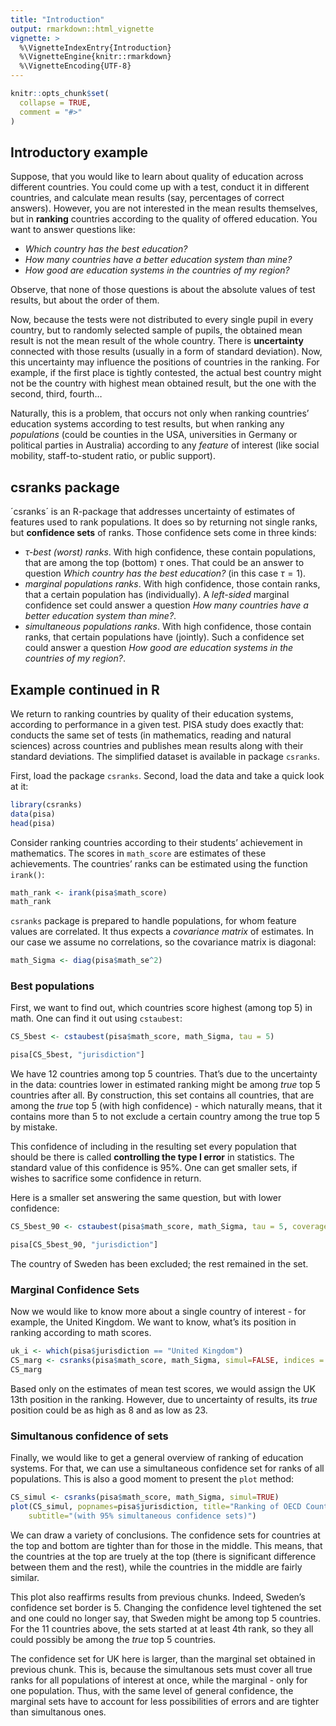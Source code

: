 ```yaml
---
title: "Introduction"
output: rmarkdown::html_vignette
vignette: >
  %\VignetteIndexEntry{Introduction}
  %\VignetteEngine{knitr::rmarkdown}
  %\VignetteEncoding{UTF-8}
---
```


```r
knitr::opts_chunk$set(
  collapse = TRUE,
  comment = "#>"
)
```

## Introductory example

Suppose, that you would like to learn about quality of education across different countries. You could come up with a test, conduct it in different countries, and calculate mean results (say, percentages of correct answers). However, you are not interested in the mean results themselves, but in **ranking** countries according to the quality of offered education. You want to answer questions like:

- *Which country has the best education?*
- *How many countries have a better education system than mine?*
- *How good are education systems in the countries of my region?*

Observe, that none of those questions is about the absolute values of test results, but about the order of them.

Now, because the tests were not distributed to every single pupil in every country, but to randomly selected sample of pupils, the obtained mean result is not the mean result of the whole country. There is **uncertainty** connected with those results (usually in a form of standard deviation). Now, this uncertainty may influence the positions of countries in the ranking. For example, if the first place is tightly contested, the actual best country might not be the country with highest mean obtained result, but the one with the second, third, fourth...

Naturally, this is a problem, that occurs not only when ranking countries' education systems according to test results, but when ranking any *populations* (could be counties in the USA, universities in Germany or political parties in Australia) according to any *feature* of interest (like social mobility, staff-to-student ratio, or public support).

## csranks package

´csranks´ is an R-package that addresses uncertainty of estimates of features used to rank populations. It does so by returning not single ranks, but **confidence sets** of ranks. Those confidence sets come in three kinds:

- *$\tau$-best (worst) ranks*. With high confidence, these contain populations, that are among the top (bottom) $\tau$ ones. That could be an answer to question *Which country has the best education?* (in this case $\tau  = 1$).
- *marginal populations ranks*. With high confidence, those contain ranks, that a certain population has (individually). A *left-sided* marginal confidence set could answer a question *How many countries have a better education system than mine?*.
- *simultaneous populations ranks*. With high confidence, those contain ranks, that certain populations have (jointly). Such a confidence set could answer a question *How good are education systems in the countries of my region?*.

## Example continued in R

We return to ranking countries by quality of their education systems, according to performance in a given test. PISA study does exactly that: conducts the same set of tests (in mathematics, reading and natural sciences) across countries and publishes mean results along with their standard deviations. The simplified dataset is available in package `csranks`. 

First, load the package `csranks`. Second, load the data and take a quick look at it:

```r
library(csranks)
data(pisa)
head(pisa)
```

Consider ranking countries according to their students' achievement in mathematics. The scores in `math_score` are estimates of these achievements. The countries' ranks can be estimated using the function `irank()`:

```r
math_rank <- irank(pisa$math_score)
math_rank
```

`csranks` package is prepared to handle populations, for whom feature values are correlated. It thus expects a *covariance matrix* of estimates. In our case we assume no correlations, so the covariance matrix is diagonal:

```r
math_Sigma <- diag(pisa$math_se^2)
```

### Best populations

First, we want to find out, which countries score highest (among top 5) in math. One can find it out using `cstaubest`:

```r
CS_5best <- cstaubest(pisa$math_score, math_Sigma, tau = 5)

pisa[CS_5best, "jurisdiction"]
```

We have 12 countries among top 5 countries. That's due to the uncertainty in the data: countries lower in estimated ranking might be among *true* top 5 countries after all. By construction, this set contains all countries, that are among the *true* top 5 (with high confidence) - which naturally means, that it contains more than 5 to not exclude a certain country among the true top 5 by mistake.

This confidence of including in the resulting set every population that should be there is called **controlling the type I error** in statistics. The standard value of this confidence is 95%. One can get smaller sets, if wishes to sacrifice some confidence in return.

Here is a smaller set answering the same question, but with lower confidence:

```r
CS_5best_90 <- cstaubest(pisa$math_score, math_Sigma, tau = 5, coverage = 0.9)

pisa[CS_5best_90, "jurisdiction"]
```

The country of Sweden has been excluded; the rest remained in the set.

### Marginal Confidence Sets

Now we would like to know more about a single country of interest - for example, the United Kingdom. We want to know, what's its position in ranking according to math scores.

```r
uk_i <- which(pisa$jurisdiction == "United Kingdom")
CS_marg <- csranks(pisa$math_score, math_Sigma, simul=FALSE, indices = uk_i)
CS_marg
```

Based only on the estimates of mean test scores, we would assign the UK 13th position in the ranking. However, due to uncertainty of results, its *true* position could be as high as 8 and as low as 23. 

### Simultanous confidence of sets

Finally, we would like to get a general overview of ranking of education systems.
For that, we can use a simultaneous confidence set for ranks of all populations.
This is also a good moment to present the `plot` method:

```r
CS_simul <- csranks(pisa$math_score, math_Sigma, simul=TRUE)
plot(CS_simul, popnames=pisa$jurisdiction, title="Ranking of OECD Countries by 2018 PISA Math Score", 
	subtitle="(with 95% simultaneous confidence sets)")
```

We can draw a variety of conclusions. The confidence sets for countries at the top and bottom are tighter than for those in the middle. This means, that the countries at the top are truely at the top (there is significant difference between them and the rest), while the countries in the middle are fairly similar.

This plot also reaffirms results from previous chunks. Indeed, Sweden's confidence set
border is 5. Changing the confidence level tightened the set and one could no longer say, that Sweden might be among top 5 countries. For the 11 countries above, the sets started at at least 4th rank, so they all could possibly be among the *true* top 5 countries.

The confidence set for UK here is larger, than the marginal set obtained in previous chunk. This is, because the simultanous sets must cover all true ranks for all populations of interest at once, while the marginal - only for one population. Thus, with the same level of general confidence, the marginal sets have to account for less possibilities of errors and are tighter than simultanous ones.

